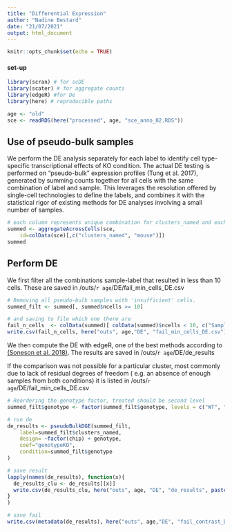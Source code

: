 ```yaml
---
title: "Differential Expression"
author: "Nadine Bestard"
date: "21/07/2021"
output: html_document
---
```


```r
knitr::opts_chunk$set(echo = TRUE)
```

#### set-up
```r
library(scran) # for scDE
library(scater) # for aggregate counts
library(edgeR) #for De
library(here) # reproducible paths
```
```r
age <- "old"
sce <- readRDS(here("processed", age, "sce_anno_02.RDS"))
```


## Use of pseudo-bulk samples

We perform the DE analysis separately for each label to identify cell type-specific transcriptional effects of KO condition. The actual DE testing is performed on “pseudo-bulk” expression profiles (Tung et al. 2017), generated by summing counts together for all cells with the same combination of label and sample. This leverages the resolution offered by single-cell technologies to define the labels, and combines it with the statistical rigor of existing methods for DE analyses involving a small number of samples.

```r
# each column represents unique combination for clusters_named and each mouse replicate
summed <- aggregateAcrossCells(sce, 
    id=colData(sce)[,c("clusters_named", "mouse")])
summed
```

## Perform DE

We first filter all the combinations sample-label that resulted in less than 10
cells. These are saved in /outs/`r age`/DE/fail_min_cells_DE.csv

```r
# Removing all pseudo-bulk samples with 'insufficient' cells.
summed_filt <- summed[, summed$ncells >= 10]

# and saving to file which one there are
fail_n_cells  <- colData(summed)[ colData(summed)$ncells < 10, c("Sample", "mouse", "genotype", "chip", "clusters_named", "ncells")]
write.csv(fail_n_cells, here("outs", age,"DE", "fail_min_cells_DE.csv"), row.names = FALSE)
```

We then compute the DE with edgeR, one of the best methods according to [(Soneson et al. 2018)](https://www.nature.com/articles/nmeth.4612). The results are saved in /outs/`r age`/DE/de_results

If the comparison was not possible for a particular cluster, most commonly due to lack of residual degrees of freedom ( e.g. an absence of enough samples from both conditions) it is listed in /outs/`r age`/DE/fail_min_cells_DE.csv

```r
# Reordering the genotype factor, treated should be second level
summed_filt$genotype <- factor(summed_filt$genotype, levels = c("WT", "KO"))

# run de
de_results <- pseudoBulkDGE(summed_filt, 
    label=summed_filt$clusters_named,
    design= ~factor(chip) + genotype,
    coef="genotypeKO",
    condition=summed_filt$genotype 
)

# save result
lapply(names(de_results), function(x){
  de_results_clu <- de_results[[x]]
  write.csv(de_results_clu, here("outs", age, "DE", "de_results", paste0("de_results_", x, ".csv")), quote = FALSE)
}
)

# save fail
write.csv(metadata(de_results), here("outs", age,"DE", "fail_contrast_DE.csv"), row.names = FALSE)

```

